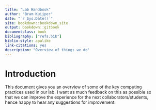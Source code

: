 ```yaml
---
title: "Lab Handbook"
author: "Bram Kuijper"
date: "`r Sys.Date()`"
site: bookdown::bookdown_site
output: bookdown::gitbook
documentclass: book
bibliography: ["refs.bib"]
biblio-style: apalike
link-citations: yes
description: "Overview of things we do"
---
```


# Introduction
This document gives you an overview of some of the key computing practices used in our lab. I want as much feedback on this as possible so that we can improve the experience for the next collaborators/students, hence happy to hear any suggestions for improvement.
